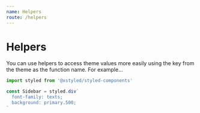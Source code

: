 ```yaml
---
name: Helpers
route: /helpers
---
```


# Helpers

You can use helpers to access theme values more easily using the key from the theme as the function name. For example…

```js
import styled from '@xstyled/styled-components'

const Sidebar = styled.div`
  font-family: texts;
  background: primary.500;
`
```
